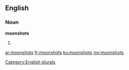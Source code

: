 ==English==

===Noun===
'''moonshots'''

# {{plural of|moonshot}}

[[Category:English plurals]]

[[ar:moonshots]]
[[fr:moonshots]]
[[ku:moonshots]]
[[my:moonshots]]